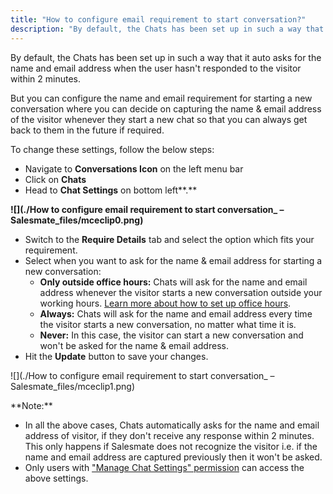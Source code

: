 ```yaml
---
title: "How to configure email requirement to start conversation?"
description: "By default, the Chats has been set up in such a way that it auto asks for the name and email address when the user hasn't responded to the visitor wit..."
---
```


By default, the Chats has been set up in such a way that it auto asks for the name and email address when the user hasn't responded to the visitor within 2 minutes.

But you can configure the name and email requirement for starting a new conversation where you can decide on capturing the name & email address of the visitor whenever they start a new chat so that you can always get back to them in the future if required.

To change these settings, follow the below steps:

*   Navigate to **Conversations Icon** on the left menu bar
*   Click on **Chats**
*   Head to **Chat Settings** on bottom left**.**

**![](./How to configure email requirement to start conversation_ – Salesmate_files/mceclip0.png)**

*   Switch to the **Require Details** tab and select the option which fits your requirement.
*   Select when you want to ask for the name & email address for starting a new conversation:
    *   **Only outside office hours:** Chats will ask for the name and email address whenever the visitor starts a new conversation outside your working hours. [Learn more about how to set up office hours](https://support.salesmate.io/hc/en-us/articles/360058435612).
    *   **Always:** Chats will ask for the name and email address every time the visitor starts a new conversation, no matter what time it is.
    *   **Never:** In this case, the visitor can start a new conversation and won't be asked for the name & email address.
*   Hit the **Update** button to save your changes.

![](./How to configure email requirement to start conversation_ – Salesmate_files/mceclip1.png)

<Note>
**Note:**

*   In all the above cases, Chats automatically asks for the name and email address of visitor, if they don't receive any response within 2 minutes. This only happens if Salesmate does not recognize the visitor i.e. if the name and email address are captured previously then it won't be asked.
*   Only users with ["Manage Chat Settings" permission](https://support.salesmate.io/hc/en-us/articles/360058438992) can access the above settings.


</Note>